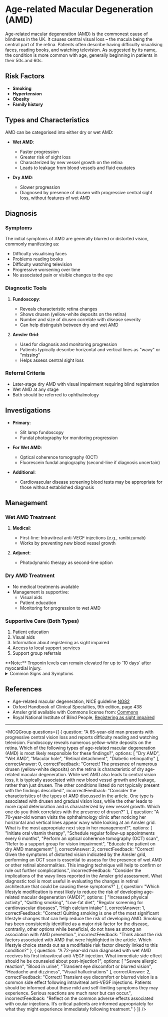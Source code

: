 
# Age-related Macular Degeneration (AMD)

Age-related macular degeneration (AMD) is the commonest cause of blindness in the UK. It causes central visual loss – the macula being the central part of the retina. Patients often describe having difficulty visualising faces, reading books, and watching television. As suggested by its name, the condition is more common with age, generally beginning in patients in their 50s and 60s.

## Risk Factors
- **Smoking**
- **Hypertension**
- **Obesity**
- **Family history**

## Types and Characteristics
AMD can be categorised into either dry or wet AMD:

- **Wet AMD**:
  - Faster progression
  - Greater risk of sight loss
  - Characterized by new vessel growth on the retina
  - Leads to leakage from blood vessels and fluid exudates

- **Dry AMD**:
  - Slower progression
  - Diagnosed by presence of drusen with progressive central sight loss, without features of wet AMD

## Diagnosis

### Symptoms
The initial symptoms of AMD are generally blurred or distorted vision, commonly manifesting as:
- Difficulty visualising faces
- Problems reading books
- Difficulty watching television
- Progressive worsening over time
- No associated pain or visible changes to the eye

### Diagnostic Tools
1. **Fundoscopy**:
   - Reveals characteristic retina changes
   - Shows drusen (yellow-white deposits on the retina)
   - Number and size of drusen correlate with disease severity
   - Can help distinguish between dry and wet AMD

2. **Amsler Grid**:
   - Used for diagnosis and monitoring progression
   - Patients typically describe horizontal and vertical lines as "wavy" or "missing"
   - Helps assess central sight loss

### Referral Criteria
- Later-stage dry AMD with visual impairment requiring blind registration
- Wet AMD at any stage
- Both should be referred to ophthalmology

## Investigations

- **Primary**:
  - Slit lamp fundoscopy
  - Fundal photography for monitoring progression

- **For Wet AMD**:
  - Optical coherence tomography (OCT)
  - Fluorescein fundal angiography (second-line if diagnosis uncertain)

- **Additional**:
  - Cardiovascular disease screening blood tests may be appropriate for those without established diagnosis

## Management

### Wet AMD Treatment
1. **Medical**:
   - First-line: Intravitreal anti-VEGF injections (e.g., ranibizumab)
   - Works by preventing new blood vessel growth

2. **Adjunct**:
   - Photodynamic therapy as second-line option

### Dry AMD Treatment
- No medical treatments available
- Management is supportive:
  - Visual aids
  - Patient education
  - Monitoring for progression to wet AMD

### Supportive Care (Both Types)
1. Patient education
2. Visual aids
3. Information about registering as sight impaired
4. Access to local support services
5. Support group referrals

<Callout emoji="💡">
**Note:** Troponin levels can remain elevated for up to `10 days` after myocardial injury.
</Callout>

<details>
<summary>Common Signs and Symptoms</summary>

- **Chest Pain**
  - Crushing or pressure-like
  - May radiate to left arm, jaw, or back
  - Often accompanied by sweating

- **Respiratory**
  - Shortness of breath
  - Rapid breathing
  - Orthopnea

- **Other Symptoms**
  - Nausea and vomiting
  - Fatigue
  - Light-headedness
  - Anxiety

</details>

## References

- Age-related macular degeneration, NICE guideline [NG82](https://www.nice.org.uk/guidance/ng82)
- Oxford Handbook of Clinical Specialties, 9th edition, page 438
- Amsler grid available with Commons license from: [Commons](https://commons.wikimedia.org/wiki/File:AmslerGrid.svg)
- Royal National Institute of Blind People, [Registering as sight impaired](https://www.rnib.org.uk/eye-health/registering-your-sight-loss)

---

<MCQGroup questions={[
  {
    question: "A 65-year-old man presents with progressive central vision loss and reports difficulty reading and watching television. Fundoscopy reveals numerous yellow-white deposits on the retina. Which of the following types of age-related macular degeneration (AMD) is most likely responsible for these findings?",
    options: [
      "Dry AMD",
      "Wet AMD",
      "Macular hole",
      "Retinal detachment",
      "Diabetic retinopathy"
    ],
    correctAnswer: 0,
    correctFeedback: "Correct! The presence of numerous drusen (yellow-white deposits) on the retina is characteristic of dry age-related macular degeneration. While wet AMD also leads to central vision loss, it is typically associated with new blood vessel growth and leakage, rather than just drusen. The other conditions listed do not typically present with the findings described.",
    incorrectFeedback: "Consider the characteristics of the types of AMD discussed in the article. One type is associated with drusen and gradual vision loss, while the other leads to more rapid deterioration and is characterized by new vessel growth. Which one do you think correlates with the presence of drusen?"
  },
  {
    question: "A 70-year-old woman visits the ophthalmology clinic after noticing her horizontal and vertical lines appear wavy while looking at an Amsler grid. What is the most appropriate next step in her management?",
    options: [
      "Initiate oral vitamin therapy",
      "Schedule regular follow-up appointments every 6 months",
      "Perform an optical coherence tomography (OCT) scan",
      "Refer to a support group for vision impairment",
      "Educate the patient on dry AMD management"
    ],
    correctAnswer: 2,
    correctFeedback: "Correct! Given the symptoms of distorted vision indicated by the Amsler grid, performing an OCT scan is essential to assess for the presence of wet AMD or other retinal abnormalities. This imaging technique will help to confirm or rule out further complications.",
    incorrectFeedback: "Consider the implications of the wavy lines reported in the Amsler grid assessment. What diagnostic tool is most useful in evaluating the changes in retinal architecture that could be causing these symptoms?"
  },
  {
    question: "Which lifestyle modification is most likely to reduce the risk of developing age-related macular degeneration (AMD)?",
    options: [
      "Increased physical activity",
      "Quitting smoking",
      "Low-fat diet",
      "Regular screening for cardiovascular diseases",
      "High calcium intake"
    ],
    correctAnswer: 1,
    correctFeedback: "Correct! Quitting smoking is one of the most significant lifestyle changes that can help reduce the risk of developing AMD. Smoking has been consistently identified as a major risk factor for the disease, contrarily, other options while beneficial, do not have as strong an association with AMD prevention.",
    incorrectFeedback: "Think about the risk factors associated with AMD that were highlighted in the article. Which lifestyle choice stands out as a modifiable risk factor directly linked to this condition?"
  },
  {
    question: "A 72-year-old man diagnosed with wet AMD receives his first intravitreal anti-VEGF injection. What immediate side effect should he be counseled about post-injection?",
    options: [
      "Severe allergic reaction",
      "Blood in urine",
      "Transient eye discomfort or blurred vision",
      "Headache and dizziness",
      "Visual hallucinations"
    ],
    correctAnswer: 2,
    correctFeedback: "Correct! Transient eye discomfort or blurred vision is a common side effect following intravitreal anti-VEGF injections. Patients should be informed about these mild and self-limiting symptoms they may experience. Serious reactions are much rarer but can occur.",
    incorrectFeedback: "Reflect on the common adverse effects associated with ocular injections. It’s critical patients are informed appropriately for what they might experience immediately following treatment."
  }
]} />